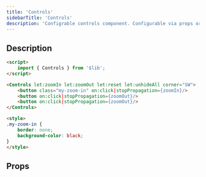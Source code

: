 ```yaml
---
title: 'Controls'
sidebarTitle: 'Controls'
description: 'Configrable controls component. Configurable via props or by passing your own custom buttons as children'
---
```


## Description

```HTML
<script>
	import { Controls } from '$lib';
</script>

<Controls let:zoomIn let:zoomOut let:reset let:unhideAll corner="SW">
	<button class="my-zoom-in" on:click|stopPropagation={zoomIn}/>
	<button on:click|stopPropagation={zoomOut}/>
    <button on:click|stopPropagation={zoomOut}/>
</Controls>

<style>
.my-zoom-in {
    border: none;
    background-color: black;
}
</style>
```

## Props
